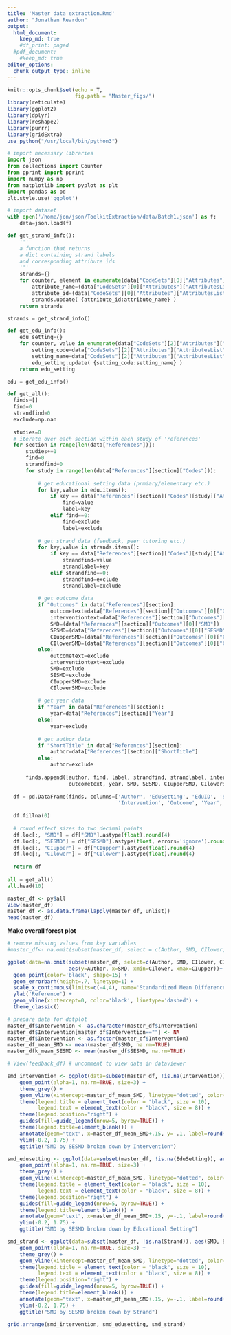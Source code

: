 ```yaml
---
title: 'Master data extraction.Rmd'
author: "Jonathan Reardon"
output:
  html_document:
    keep_md: true
    #df_print: paged
  #pdf_document:
    #keep_md: true
editor_options:
  chunk_output_type: inline
---
```


```r
knitr::opts_chunk$set(echo = T,
                      fig.path = "Master_figs/")
library(reticulate)
library(ggplot2)
library(dplyr)
library(reshape2)
library(purrr)
library(gridExtra)
use_python("/usr/local/bin/python3")
```

```python
# import necessary libraries
import json
from collections import Counter
from pprint import pprint
import numpy as np
from matplotlib import pyplot as plt
import pandas as pd
plt.style.use('ggplot')

# import dataset
with open('/home/jon/json/ToolkitExtraction/data/Batch1.json') as f:
    data=json.load(f)

def get_strand_info():
    ''' 
    a function that returns
    a dict containing strand labels
    and corresponding attribute ids
    '''
    strands={}
    for counter, element in enumerate(data["CodeSets"][0]["Attributes"]["AttributesList"]):
        attribute_name=(data["CodeSets"][0]["Attributes"]["AttributesList"][counter]["AttributeName"])
        attribute_id=(data["CodeSets"][0]["Attributes"]["AttributesList"][counter]["AttributeId"])
        strands.update( {attribute_id:attribute_name} )
    return strands

strands = get_strand_info()

def get_edu_info():
    edu_setting={}
    for counter, value in enumerate(data["CodeSets"][2]["Attributes"]["AttributesList"][2]["Attributes"]["AttributesList"][2]["Attributes"]["AttributesList"]):
        setting_code=data["CodeSets"][2]["Attributes"]["AttributesList"][2]["Attributes"]["AttributesList"][2]["Attributes"]["AttributesList"][counter]["AttributeId"]
        setting_name=data["CodeSets"][2]["Attributes"]["AttributesList"][2]["Attributes"]["AttributesList"][2]["Attributes"]["AttributesList"][counter]["AttributeName"]
        edu_setting.update( {setting_code:setting_name} )
    return edu_setting

edu = get_edu_info()

def get_all():
  finds=[]
  find=0
  strandfind=0
  exclude=np.nan
  
  studies=0
  # iterate over each section within each study of 'references'
  for section in range(len(data["References"])):
      studies+=1
      find=0
      strandfind=0
      for study in range(len(data["References"][section]["Codes"])):
          
          # get educational setting data (prmiary/elementary etc.)
          for key,value in edu.items():
              if key == data["References"][section]["Codes"][study]["AttributeId"]:
                  find=value
                  label=key
              elif find==0:
                  find=exclude
                  label=exclude
                  
          # get strand data (feedback, peer tutoring etc.)
          for key,value in strands.items():
              if key == data["References"][section]["Codes"][study]["AttributeId"]:
                  strandfind=value
                  strandlabel=key
              elif strandfind==0:
                  strandfind=exclude
                  strandlabel=exclude
                  
          # get outcome data
          if "Outcomes" in data["References"][section]:
              outcometext=data["References"][section]["Outcomes"][0]["OutcomeText"]
              interventiontext=data["References"][section]["Outcomes"][0]["InterventionText"]
              SMD=(data["References"][section]["Outcomes"][0]["SMD"])
              SESMD=(data["References"][section]["Outcomes"][0]["SESMD"])
              CIupperSMD=(data["References"][section]["Outcomes"][0]["CIUpperSMD"])
              CIlowerSMD=(data["References"][section]["Outcomes"][0]["CILowerSMD"])
          else:
              outcometext=exclude
              interventiontext=exclude
              SMD=exclude
              SESMD=exclude
              CIupperSMD=exclude
              CIlowerSMD=exclude
              
          # get year data
          if "Year" in data["References"][section]:
              year=data["References"][section]["Year"]
          else:
              year=exclude
              
          # get author data
          if "ShortTitle" in data["References"][section]:
              author=data["References"][section]["ShortTitle"]
          else:
              author=exclude
              
      finds.append([author, find, label, strandfind, strandlabel, interventiontext, 
                    outcometext, year, SMD, SESMD, CIupperSMD, CIlowerSMD])
      
  df = pd.DataFrame(finds, columns=['Author', 'EduSetting', 'EduID', 'Strand', 'Strand ID', 
                                    'Intervention', 'Outcome', 'Year', 'SMD', 'SESMD', 'CIupper', 'CIlower'])
                                    
  df.fillna(0)
                                    
  # round effect sizes to two decimal points
  df.loc[:, "SMD"] = df["SMD"].astype(float).round(4)
  df.loc[:, "SESMD"] = df["SESMD"].astype(float, errors='ignore').round(4)
  df.loc[:, "CIupper"] = df["CIupper"].astype(float).round(4)
  df.loc[:, "CIlower"] = df["CIlower"].astype(float).round(4)
                                    
  return df
  
all = get_all()
all.head(10)
```

```r
master_df <- py$all
View(master_df)
master_df <- as.data.frame(lapply(master_df, unlist))
head(master_df)
```
**Make overall forest plot**
```r

# remove missing values from key variables
#master_df<- na.omit(subset(master_df, select = c(Author, SMD, CIlower, CIupper)))

ggplot(data=na.omit(subset(master_df, select=c(Author, SMD, CIlower, CIupper))),
                    aes(y=Author, x=SMD, xmin=CIlower, xmax=CIupper))+
  geom_point(color='black', shape=15) +
  geom_errorbarh(height=.7, linetype=1) +
  scale_x_continuous(limits=c(-4,4), name='Standardized Mean Difference (95% CI)') +
  ylab('Reference') +
  geom_vline(xintercept=0, color='black', linetype='dashed') +
  theme_classic()

```

```r
# prepare data for dotplot
master_df$Intervention <- as.character(master_df$Intervention)
master_df$Intervention[master_df$Intervention==""] <- NA
master_df$Intervention <- as.factor(master_df$Intervention)
master_df_mean_SMD <- mean(master_df$SMD, na.rm=TRUE)
master_dfk_mean_SESMD <- mean(master_df$SESMD, na.rm=TRUE)

# View(feedback_df) # uncomment to view data in dataviewer

smd_intervention <- ggplot(data=subset(master_df, !is.na(Intervention)), aes(SMD, SESMD, color=Intervention)) + 
    geom_point(alpha=1, na.rm=TRUE, size=3) +
    theme_grey() +
    geom_vline(xintercept=master_df_mean_SMD, linetype="dotted", color="black", size=1) +
    theme(legend.title = element_text(color = "black", size = 10),
          legend.text = element_text(color = "black", size = 8)) +
    theme(legend.position="right") +
    guides(fill=guide_legend(nrow=5, byrow=TRUE)) +
    theme(legend.title=element_blank()) +
    annotate(geom="text", x=master_df_mean_SMD+.15, y=-.1, label=round(master_df_mean_SMD, 2), color="black") +
    ylim(-0.2, 1.75) +
    ggtitle("SMD by SESMD broken down by Intervention")

smd_edusetting <- ggplot(data=subset(master_df, !is.na(EduSetting)), aes(SMD, SESMD, color=EduSetting)) + 
    geom_point(alpha=1, na.rm=TRUE, size=3) +
    theme_grey() +
    geom_vline(xintercept=master_df_mean_SMD, linetype="dotted", color="black", size=1) +
    theme(legend.title = element_text(color = "black", size = 10),
          legend.text = element_text(color = "black", size = 8)) +
    theme(legend.position="right") +
    guides(fill=guide_legend(nrow=5, byrow=TRUE)) +
    theme(legend.title=element_blank()) +
    annotate(geom="text", x=master_df_mean_SMD+.15, y=-.1, label=round(master_df_mean_SMD, 2), color="black") +
    ylim(-0.2, 1.75) +
    ggtitle("SMD by SESMD broken down by Educational Setting")

smd_strand <- ggplot(data=subset(master_df, !is.na(Strand)), aes(SMD, SESMD, color=Strand)) + 
    geom_point(alpha=1, na.rm=TRUE, size=3) +
    theme_grey() +
    geom_vline(xintercept=master_df_mean_SMD, linetype="dotted", color="black", size=1) +
    theme(legend.title = element_text(color = "black", size = 10),
          legend.text = element_text(color = "black", size = 8)) +
    theme(legend.position="right") +
    guides(fill=guide_legend(nrow=5, byrow=TRUE)) +
    theme(legend.title=element_blank()) +
    annotate(geom="text", x=master_df_mean_SMD+.15, y=-.1, label=round(master_df_mean_SMD, 2), color="black") +
    ylim(-0.2, 1.75) +
    ggtitle("SMD by SESMD broken down by Strand")

grid.arrange(smd_intervention, smd_edusetting, smd_strand)
```

